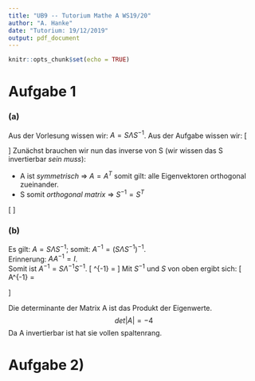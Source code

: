 ```yaml
---
title: "UB9 -- Tutorium Mathe A WS19/20"
author: "A. Hanke"
date: "Tutorium: 19/12/2019"
output: pdf_document
---
```


```r
knitr::opts_chunk$set(echo = TRUE)
```

# Aufgabe 1
### (a)
Aus der Vorlesung wissen wir: $A = S \Lambda S^{-1}$.
Aus der Aufgabe wissen wir:
\[
\begin{array}{cc}
{\Lambda = 
\begin{pmatrix}
    1   &   0   &   0\\
    0   &   -2  &   0\\
    0   &   0   &   2\\
\end{pmatrix}
}&{S = 
\begin{pmatrix}
    1   &   1   &   -1\\
    0   &   1   &   2\\
    -1  &   1   &   -1\\
\end{pmatrix}
}\\
\end{array}
\]
Zunächst brauchen wir nun das inverse von S (wir wissen das S invertierbar
*sein muss*):

- A ist _symmetrisch_ $\Rightarrow ~ A = A^T$ somit gilt: alle Eigenvektoren orthogonal zueinander.
- S somit _orthogonal matrix_ $\Rightarrow ~ S^{-1} = S^T$

\[
\begin{align}
A =&
\begin{pmatrix}
    1   &   1   &   -1\\
    0   &   1   &   2\\
    -1  &   1   &   -1\\
\end{pmatrix}
\begin{pmatrix}
    1   &   0   &   0\\
    0   &   -2  &   0\\
    0   &   0   &   2\\
\end{pmatrix}
\begin{pmatrix}
    1   &   0   &   -1\\
    1   &   1   &   1\\
    -1  &   2   &   -1\\
\end{pmatrix}\\
=&
\begin{pmatrix}
    1   &   -2  &   -2  \\
    0   &   -2  &   4   \\
    -1  &   -2  &   -2  \\
\end{pmatrix}
\begin{pmatrix}
    1   &   0   &   -1\\
    1   &   1   &   1\\
    -1  &   2   &   -1\\
\end{pmatrix}\\
=&
\begin{pmatrix}
    1   &   -6  &   -1  \\
    -6  &   6   &   -6  \\
    -1  &   -6  &   1   \\
\end{pmatrix}
\end{align}
\]

### (b)
Es gilt: $A = S\Lambda S^{-1}$; somit: $A^{-1} = \left( S\Lambda S^{-1} \right)^{-1}$.  
Erinnerung: $AA^{-1} = I$.  
Somit ist $A^{-1} = S \Lambda^{-1} S^{-1}$.
\[
\Lambda^{-1} =
\begin{pmatrix}
    1   &   0   &   0   \\
    0   &   \frac{-1}{2} &  0   \\
    0   &   0   &   \frac{1}{2} \\
\end{pmatrix}
\]
Mit $S^{-1}$ und $S$ von oben ergibt sich:
\[
A^{-1} =
\begin{pmatrix}
    1   &   -\frac{3}{2}    &   -1  \\
    -\frac{3}{2}    &   \frac{5}{2} &   -\frac{3}{2}    \\
    -1  &   -\frac{3}{2}    &   1   \\
\end{pmatrix}
\]

Die determinante der Matrix A ist das Produkt der Eigenwerte.
$$det|A| = -4$$
Da A invertierbar ist hat sie vollen spaltenrang.

# Aufgabe 2)

